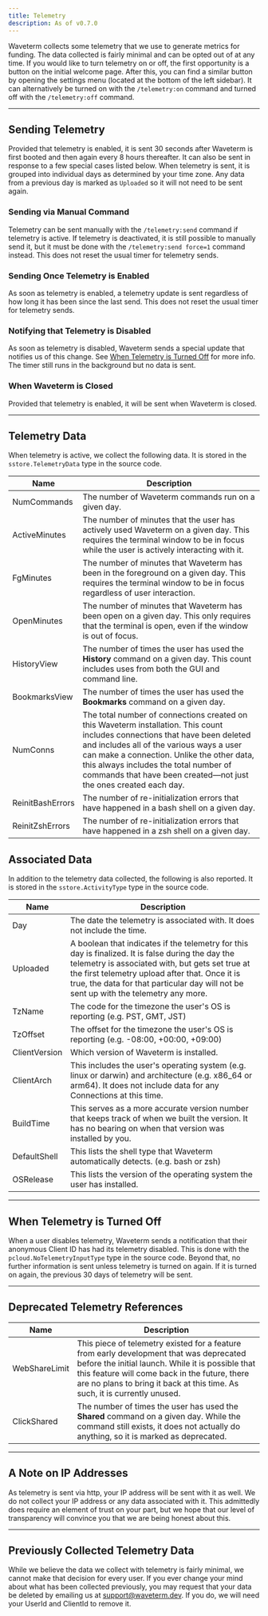 ```yaml
---
title: Telemetry
description: As of v0.7.0
---
```


Waveterm collects some telemetry that we use to generate metrics for funding. The data collected is fairly minimal and can be opted out of at any time. If you would like to turn telemetry on or off, the first opportunity is a button on the initial welcome page. After this, you can find a similar button by opening the settings menu (located at the bottom of the left sidebar). It can alternatively be turned on with the `/telemetry:on` command and turned off with the `/telemetry:off` command.

---

## Sending Telemetry
Provided that telemetry is enabled, it is sent 30 seconds after Waveterm is first booted and then again every 8 hours thereafter. It can also be sent in response to a few special cases listed below. When telemetry is sent, it is grouped into individual days as determined by your time zone. Any data from a previous day is marked as `Uploaded` so it will not need to be sent again.

### Sending via Manual Command
Telemetry can be sent manually with the `/telemetry:send` command if telemetry is active. If telemetry is deactivated, it is still possible to manually send it, but it must be done with the `/telemetry:send force=1` command instead. This does not reset the usual timer for telemetry sends.

### Sending Once Telemetry is Enabled
As soon as telemetry is enabled, a telemetry update is sent regardless of how long it has been since the last send. This does not reset the usual timer for telemetry sends.

### Notifying that Telemetry is Disabled
As soon as telemetry is disabled, Waveterm sends a special update that notifies us of this change. See [When Telemetry is Turned Off](#when-telemetry-is-turned-off) for more info. The timer still runs in the background but no data is sent.


### When Waveterm is Closed
Provided that telemetry is enabled, it will be sent when Waveterm is closed.

---

## Telemetry Data

When telemetry is active, we collect the following data. It is stored in the `sstore.TelemetryData` type in the source code.

| Name | Description |
|------|-------------|
| NumCommands | The number of Waveterm commands run on a given day. |
| ActiveMinutes | The number of minutes that the user has actively used Waveterm on a given day. This requires the terminal window to be in focus while the user is actively interacting with it. |
| FgMinutes | The number of minutes that Waveterm has been in the foreground on a given day. This requires the terminal window to be in focus regardless of user interaction.|
| OpenMinutes |The number of minutes that Waveterm has been open on a given day. This only requires that the terminal is open, even if the window is out of focus.|
| HistoryView | The number of times the user has used the **History** command on a given day. This count includes uses from both the GUI and command line. |
| BookmarksView | The number of times the user has used the **Bookmarks** command on a given day. |
| NumConns | The total number of connections created on this Waveterm installation. This count includes connections that have been deleted and includes all of the various ways a user can make a connection. Unlike the other data, this always includes the total number of commands that have been created&mdash;not just the ones created each day. |
| ReinitBashErrors | The number of re-initialization errors that have happened in a bash shell on a given day. |
| ReinitZshErrors | The number of re-initialization errors that have happened in a zsh shell on a given day. |

## Associated Data
In addition to the telemetry data collected, the following is also reported. It is stored in the `sstore.ActivityType` type in the source code.

| Name | Description |
|------|-------------|
| Day | The date the telemetry is associated with. It does not include the time. |
| Uploaded | A boolean that indicates if the telemetry for this day is finalized. It is false during the day the telemetry is associated with, but gets set true at the first telemetry upload after that. Once it is true, the data for that particular day will not be sent up with the telemetry any more. |
| TzName | The code for the timezone the user's OS is reporting (e.g. PST, GMT, JST) |
| TzOffset | The offset for the timezone the user's OS is reporting (e.g. -08:00, +00:00, +09:00) |
| ClientVersion | Which version of Waveterm is installed. |
| ClientArch | This includes the user's operating system (e.g. linux or darwin) and architecture (e.g. x86_64 or arm64). It does not include data for any Connections at this time. |
| BuildTime | This serves as a more accurate version number that keeps track of when we built the version. It has no bearing on when that version was installed by you.|
| DefaultShell | This lists the shell type that Waveterm automatically detects. (e.g. bash or zsh) |
| OSRelease | This lists the version of the operating system the user has installed. |

---

## When Telemetry is Turned Off

When a user disables telemetry, Waveterm sends a notification that their anonymous Client ID has had its telemetry disabled. This is done with the `pcloud.NoTelemetryInputType` type in the source code. Beyond that, no further information is sent unless telemetry is turned on again. If it is turned on again, the previous 30 days of telemetry will be sent.

---

## Deprecated Telemetry References

| Name | Description |
|------|-------------|
| WebShareLimit | This piece of telemetry existed for a feature from early development that was deprecated before the initial launch. While it is possible that this feature will come back in the future, there are no plans to bring it back at this time. As such, it is currently unused. |
| ClickShared | The number of times the user has used the **Shared** command on a given day. While the command still exists, it does not actually do anything, so it is marked as deprecated. |

---

## A Note on IP Addresses
As telemetry is sent via http, your IP address will be sent with it as well. We do not collect your IP address or any data associated with it. This admittedly does require an element of trust on your part, but we hope that our level of transparency will convince you that we are being honest about this.

---

## Previously Collected Telemetry Data
While we believe the data we collect with telemetry is fairly minimal, we cannot make that decision for every user. If you ever change your mind about what has been collected previously, you may request that your data be deleted by emailing us at [support@waveterm.dev](mailto:support@waveterm.dev). If you do, we will need your UserId and ClientId to remove it.
